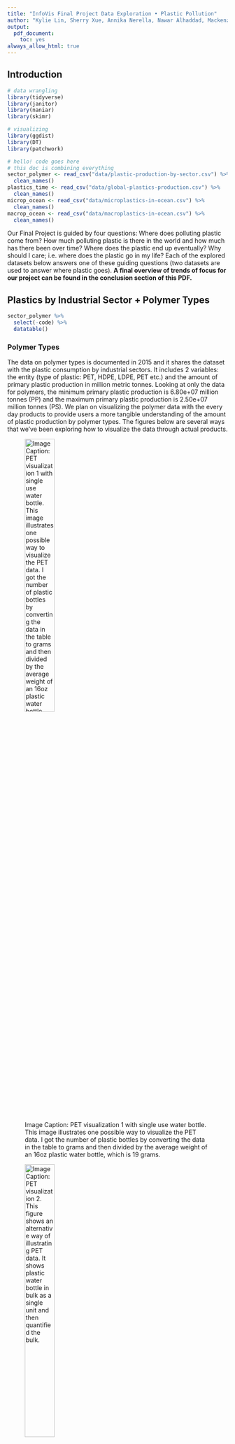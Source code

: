 ```yaml
---
title: "InfoVis Final Project Data Exploration • Plastic Pollution"
author: "Kylie Lin, Sherry Xue, Annika Nerella, Nawar Alhaddad, Mackenzie Wood"
output:
  pdf_document:
    toc: yes
always_allow_html: true
---
```


## Introduction

```r
# data wrangling
library(tidyverse)
library(janitor)
library(naniar)
library(skimr)

# visualizing
library(ggdist)
library(DT)
library(patchwork)

```


```r
# hello! code goes here
# this doc is combining everything
sector_polymer <- read_csv("data/plastic-production-by-sector.csv") %>% 
  clean_names()
plastics_time <- read_csv("data/global-plastics-production.csv") %>% 
  clean_names()
microp_ocean <- read_csv("data/microplastics-in-ocean.csv") %>% 
  clean_names()
macrop_ocean <- read_csv("data/macroplastics-in-ocean.csv") %>% 
  clean_names()

```

Our Final Project is guided by four questions: Where does polluting plastic come from? How much polluting plastic is there in the world and how much has there been over time? Where does the plastic end up eventually? Why should I care; i.e. where does the plastic go in my life? Each of the explored datasets below answers one of these guiding questions (two datasets are used to answer where plastic goes). **A final overview of trends of focus for our project can be found in the conclusion section of this PDF.**

## Plastics by Industrial Sector + Polymer Types

```r
sector_polymer %>% 
  select(-code) %>% 
  datatable()
```

### Polymer Types

The data on polymer types is documented in 2015 and it shares the dataset with the plastic consumption by industrial sectors. It includes 2 variables: the entity (type of plastic: PET, HDPE, LDPE, PET etc.) and the amount of primary plastic production in million metric tonnes. Looking at only the data for polymers, the minimum primary plastic production is 6.80e+07 million tonnes (PP) and the maximum primary plastic production is 2.50e+07 million tonnes (PS). We plan on visualizing the polymer data with the every day products to provide users a more tangible understanding of the amount of plastic production by polymer types. The figures below are several ways that we've been exploring how to visualize the data through actual products.


![Image Caption: PET visualization 1 with single use water bottle. This image illustrates one possible way to visualize the PET data. I got the number of plastic bottles by converting the data in the table to grams and then divided by the average weight of an 16oz plastic water bottle, which is 19 grams.](Images/PET.png){width=40%}

![Image Caption: PET visualization 2. This figure shows an alternative way of illustrating PET data. It shows plastic water bottle in bulk as a single unit and then quantified the bulk.](Images/PET_alt.png){width=40%}

![Image Caption: PP visualization with reusable plastic containers. This figure explores visualizing PP polymer data in reusable containers.](Images/PP.png){width=40%}

![Image Caption: HDPE visualization with milk jar.](Images/HDPE.png){width=40%}

![Image Caption: LDPE visualization with plastic trash bags.](Images/LDPE.png){width=40%}

*Note:* the visualization didn’t take into account of the complexity of the production process as data on the exact number of plastic polymer used in plastic product production process isn’t publicly available. Therefore, the visualization a rough estimate of the translation using the weight of plastic product (ex. Single- use plastic water bottle etc.) but didn’t take into account for the other materials (ex. Oil and water) used in production. 

For next steps, we plan to explore ways to visualize the data even more using metaphors such as the distance from earth to moon or the size of a continent to describe the numbers associated with each plastic product. 

```r
skim_without_charts(sector_polymer)
```


```r
tibble(
  Missingness = "No Missingness",
  `Industry/Polymer Type Count` = 19,
  Year = "Only 2015",
 `Production Range` = str_c(min(sector_polymer$primary_plastic_production_million_tonnes), " to ", max(sector_polymer$primary_plastic_production_million_tonnes))
) %>% 
  datatable()
```

### Industrial Sectors

The data from 2015 on plastic production by industrial sector gave some indication of which industries are the biggest producers of plastic. The data includes 2 variables:  entity (industry/sector: packaging, textiles, transportation, building & construction, etc...) and the amount of plastic produced in million  tonnes. This data was in the same table as the polymer types data but the desired variables were separated and an initial exploratory visualization using a bubble chart was preformed. As expected, packaging was the biggest industrial producer with 146 million tonnes. The smallest producer was the industrial machinery sector with 3 million tonnes of plastic. 

![Image Caption: Plastic Production by Sector](Images/Plastic Production by Sector Exploration.png){width=50%}
Although this gives some idea of where plastic is coming from, it could be useful to couple this information with the polymer types data and try a stacked bar plot.

## Production Over Time

```r
#Load .csv files for relevant datafiles. 
plastics_type <- read_csv("data/global-plastics-production.csv") %>% 
  clean_names()
population_by_time <- read_csv("data/WPP2019_TotalPopulationBySex.csv")%>% 
  clean_names()
waste2010 <- read_csv("data/plastic-waste-generation-total.csv") %>% 
  clean_names()
```

**Summary of Datasets**

``` r
#Summarize datasets.
summary(plastics_type)
summary(population_by_time)
summary(waste2010)

```

``` r
#Look at top of datasets for adjusting naming convention. 
head(plastics_type) %>% 
  datatable()
head(population_by_time) %>% 
  datatable()
head(waste2010) %>% 
  datatable()

```

```r
#Merge datasets. 

typevspop <- merge(plastics_type, population_by_time, by.x=c("entity", "year"), by.y= c("location", "time"))

waste_bycountry2010 <- merge(waste2010, population_by_time, by.x=c("entity", "year"), by.y= c("location", "time"))

#Generate pctfemale and pctmale. 
waste_bycountry2010$pctfemale <- waste_bycountry2010$pop_female/waste_bycountry2010$pop_total
waste_bycountry2010$pctmale <- waste_bycountry2010$pop_male/waste_bycountry2010$pop_total

typevspop$pctmale <- typevspop$pop_male/typevspop$pop_total
typevspop$pctfemale <- typevspop$pop_female/typevspop$pop_total

```

**Running Regressions on Data**

```r
#Run regressions. 

totpop.lm <- lm(formula = plastic_waste_generation_tonnes_total ~ pop_total, data=waste_bycountry2010)
gender.lm <- lm(formula = plastic_waste_generation_tonnes_total ~ pop_male + pop_female, data=waste_bycountry2010)
density.lm <- lm(formula = plastic_waste_generation_tonnes_total ~ pop_density, data=waste_bycountry2010)
summary(totpop.lm)
summary(gender.lm)
summary(density.lm)
```

```r
#Export final .csv files. 
write.csv(typevspop, "year_vs_population_plastic.csv")
write.csv(waste_bycountry2010, "waste_vs_country_2010.csv")
```

```r
# Lineplot of total plastics production over time.
ggplot(plastics_time, aes(year, global_plastics_production_million_tonnes)) + 
  geom_line() +
  labs(title= "Plastic Production by Year", x= "Year", y=" Plastic Production (in tonnes)") +
  scale_x_continuous(n.breaks=10)
```

![2010 Worldmap by Plastic Production (population-standardized)](Images/worldmap 2010.png){width=40%}

![Time-Based Scatterplot of Population Density vs. Total Plastic Production.](Images/pop growth.png){width=40%}

![Ordered Bar Chart of Countries (with nonmissing data) colored by relative population density. ](Images/pop density vs. total plastic.png){width=40%}

I used the Global Plastics Production over Time and the 2010 Plastic Production by Country datasets from Our World in Data in conjunction with 1950-2020 population breakdowns from the UN's data archive. I wanted to investigate the plastic waste:population ratio by country in 2010, as well as for the world at large from 1950 to the present I merged these datasets together and recreated a simple lineplot showing the exponential growth of world plastic production in the last few decades. I also regressed few basic population indicators on plastic production. 

Interesting trends:

* plastic waste production far outpaces population growth, particularly in recent years. 
* though total population showed a significant association with total plastic production in 2010 (which makes a lot of sense) it was surprising that the countries with the densest populations weren't necessarily the ones with the highest total plastic production. For example: India has one of the world's biggest populations but was ranked lower than Germany, Spain, and Nigeria in Total Plastic Production in 2010. I'd like to use the UN population data (which breaks countries up by development status) to investigate this finding more. The final point I intend to convey with my part of the visualization is that plastic production has grown relatively independently of raw population growth, in the sense that it is not just the world's most populous countries contributing the most to global plastic production. 

## Micro and Macroplastic Pollution in the Ocean

Both the Micro and Macroplastics Datasets are stored with the same organization. There are three categories of data: Plastic Pollution up until 2050 if emissions continue to increase at the projected rate, pollution until 2050 if the emission rate levels to the 2020 rate by 2050, and pollution until 2050 if the emissions rate levels off stop in 2020. Scroll below to see information about the data and our analyses.

### Macroplastics

```r
tibble(
  `Entity` = "3 Types: Emissions Growth, Consistency, and Stop from 2020",
   Missingness = "No Missingness",
  `Number of Observations` = 303,
  Year = str_c(min(macrop_ocean$year), " to ", max(macrop_ocean$year)),
 `Plastic Count Range` = str_c(0, " to ", 3971900)
) %>% 
  datatable()
```

```r
ggplot(macrop_ocean, aes(year,
                         accumulated_ocean_plastic_macroplastics_0_5cm,
                         color = entity)) + 
  geom_line() +
  theme_ggdist() +
  labs(
    title = "Macroplastics in Ocean",
    x = "Year",
    y = "Macroplastics (>0.5cm)",
    color = "Entity"
  )
```


### Microplastics

```r
tibble(
  `Entity` = "3 Types: Emissions Growth, Consistency, and Stop from 2020",
   Missingness = "No Missingness",
  `Number of Observations` = 303,
  Year = str_c(min(microp_ocean$year), " to ", max(microp_ocean$year)),
 `Plastic Count Range` = str_c(0, " to ", 2652700)
) %>% 
  datatable()

```

![Image Caption: Microplastics](Images/Microplastics.jpg){width=50%}

### Macro and Microplastics Comparisons

![Image Caption: Micro vs. Macro](Images/MACRO:MICRO.jpg){width=50%}

![Image Caption: Micro and Macro](Images/MICRO:MACRO_Entity.jpg){width=50%}

In comparing Micro and Macroplastics, we discovered that there are currently more Macroplastics polluting the ocean than Microplastics. Interestingly, if plastic emissions were to stop in 2020, the number of Macroplastics is projected to drop significantly to be less than the number of Microplastics by 2050.

After generating the graphs above we reached several conclusions. Overall, for both Macro and Microplastics, the current rate of emissions is projected to lead to exponential growth in the amount of plastic pollution in the ocean. This growth is projected to curb that growth if emissions level to their 2020 levels by 2050, but the only real way to decrease the amount of ocean plastics is if emissions stop completely.

## Conclusion

Notable features we have the option to visualize are as follows:

* Translations between polymer types to more commonly understood metrics for consumers. Polymer type waste of all kinds has increased over time.
* Plastic waste production far outpaces population growth, particularly in recent years. 
* Countries with the densest populations weren't necessarily the ones with the highest total plastic production.
* Micro and Macroplastic levels in the ocean are growing at an exponential rate, and will continue to do so if pollution levels both remain at their current level and continue to grow as projected.

## Link to Github Repo
Proof that we did in fact write the code to present this data :-) Although many of the graphs are simply images dropped in from Tableau.

[https://github.com/kylierlin/Infovis_FP](https://github.com/kylierlin/Infovis_FP){target="_blank"}

